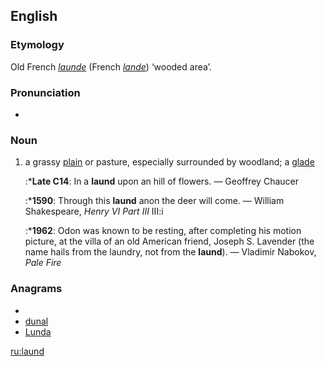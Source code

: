 ==English==

===Etymology===
Old French ''[[launde]]'' (French ''[[lande]]'') ‘wooded area’.

===Pronunciation===
* {{IPA|/lɔ:nd/}}

===Noun===
{{en-noun}}

#{{archaic}} a grassy [[plain]] or pasture, especially surrounded by woodland; a [[glade]]
#:*'''Late C14''': In a '''laund''' upon an hill of flowers. — Geoffrey Chaucer
#:*'''1590''': Through this '''laund''' anon the deer will come. — William Shakespeare, ''Henry VI Part III'' III:i
#:*'''1962''': Odon was known to be resting, after completing his motion picture, at the villa of an old American friend, Joseph S. Lavender (the name hails from the laundry, not from the '''laund'''). — Vladimir Nabokov, ''Pale Fire''

===Anagrams===
* {{alphagram|adlnu}}
* [[dunal#English|dunal]]
* [[Lunda#English|Lunda]]

[[ru:laund]]